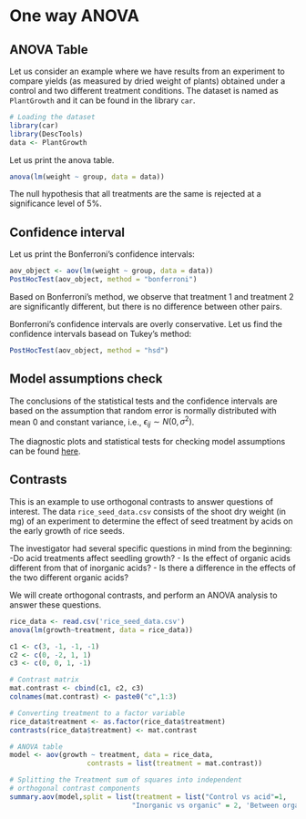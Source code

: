 # One way ANOVA

## ANOVA Table

Let us consider an example where we have results from an experiment to compare yields (as measured by dried weight of plants) obtained under a control and two different treatment conditions. The dataset is named as `PlantGrowth` and it can be found in the library `car`.

```r
# Loading the dataset
library(car)
library(DescTools)
data <- PlantGrowth
```

Let us print the anova table.

```r
anova(lm(weight ~ group, data = data))
```

The null hypothesis that all treatments are the same is rejected at a significance level of 5\%.

## Confidence interval

Let us print the Bonferroni's confidence intervals:

```r
aov_object <- aov(lm(weight ~ group, data = data))
PostHocTest(aov_object, method = "bonferroni")
```

Based on Bonferroni's method, we observe that treatment 1 and treatment 2 are significantly different, but there is no difference between other pairs.

Bonferroni's confidence intervals are overly conservative. Let us find the confidence intervals basead on Tukey's method:

```r
PostHocTest(aov_object, method = "hsd")
```

## Model assumptions check

The conclusions of the statistical tests and the confidence intervals are based on the assumption that random error is normally distributed with mean 0 and constant variance, i.e., $\epsilon_{ij} \sim N(0, \sigma^2)$. 

The diagnostic plots and statistical tests for checking model assumptions can be found [here](https://nustat.github.io/STAT350-class-notes/Diagnostics_Remedial_Measures.html#diagnostic-plots-statistical-tests).

## Contrasts

This is an example to use orthogonal contrasts to answer questions of interest. The data `rice_seed_data.csv` consists of the shoot dry weight (in mg) of an experiment to determine the effect of seed treatment by acids on the early growth of rice seeds.

The investigator had several specific questions in mind from the beginning: 
 -Do acid treatments affect seedling growth?
- Is the effect of organic acids different from that of inorganic acids?
- Is there a difference in the effects of the two different organic acids?

We will create orthogonal contrasts, and perform an ANOVA analysis to answer these questions.


```r
rice_data <- read.csv('rice_seed_data.csv')
anova(lm(growth~treatment, data = rice_data))

c1 <- c(3, -1, -1, -1)
c2 <- c(0, -2, 1, 1)
c3 <- c(0, 0, 1, -1)

# Contrast matrix
mat.contrast <- cbind(c1, c2, c3)
colnames(mat.contrast) <- paste0("c",1:3)

# Converting treatment to a factor variable
rice_data$treatment <- as.factor(rice_data$treatment)
contrasts(rice_data$treatment) <- mat.contrast

# ANOVA table
model <- aov(growth ~ treatment, data = rice_data,
                   contrasts = list(treatment = mat.contrast))

# Splitting the Treatment sum of squares into independent 
# orthogonal contrast components
summary.aov(model,split = list(treatment = list("Control vs acid"=1,  
                              "Inorganic vs organic" = 2, 'Between organic'=3)))

```




